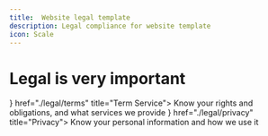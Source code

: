 ```yaml
---
title:  Website legal template
description: Legal compliance for website template
icon: Scale
---
```


# Legal is very important

<Cards>
  <ZiaCard icon={<ReceiptText />} href="./legal/terms" title="Term Service">
    Know your rights and obligations, and what services we provide
  </ZiaCard>
  <ZiaCard icon={<ShieldUser />} href="./legal/privacy" title="Privacy">
    Know your personal information and how we use it
  </ZiaCard>
</Cards>

